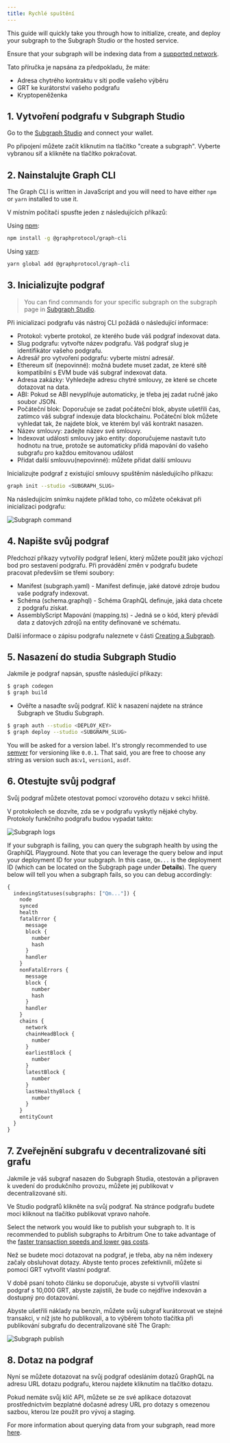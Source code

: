 ```yaml
---
title: Rychlé spuštění
---
```


This guide will quickly take you through how to initialize, create, and deploy your subgraph to the Subgraph Studio or the hosted service.

Ensure that your subgraph will be indexing data from a [supported network](/developing/supported-networks).

Tato příručka je napsána za předpokladu, že máte:

- Adresa chytrého kontraktu v síti podle vašeho výběru
- GRT ke kurátorství vašeho podgrafu
- Kryptopeněženka

## 1. Vytvoření podgrafu v Subgraph Studio

Go to the [Subgraph Studio](https://thegraph.com/studio/) and connect your wallet.

Po připojení můžete začít kliknutím na tlačítko "create a subgraph". Vyberte vybranou síť a klikněte na tlačítko pokračovat.

## 2. Nainstalujte Graph CLI

The Graph CLI is written in JavaScript and you will need to have either `npm` or `yarn` installed to use it.

V místním počítači spusťte jeden z následujících příkazů:

Using [npm](https://www.npmjs.com/):

```sh
npm install -g @graphprotocol/graph-cli
```

Using [yarn](https://yarnpkg.com/):

```sh
yarn global add @graphprotocol/graph-cli
```

## 3. Inicializujte podgraf

> You can find commands for your specific subgraph on the subgraph page in [Subgraph Studio](https://thegraph.com/studio/).

Při inicializaci podgrafu vás nástroj CLI požádá o následující informace:

- Protokol: vyberte protokol, ze kterého bude váš podgraf indexovat data.
- Slug podgrafu: vytvořte název podgrafu. Váš podgraf slug je identifikátor vašeho podgrafu.
- Adresář pro vytvoření podgrafu: vyberte místní adresář.
- Ethereum síť (nepovinné): možná budete muset zadat, ze které sítě kompatibilní s EVM bude váš subgraf indexovat data.
- Adresa zakázky: Vyhledejte adresu chytré smlouvy, ze které se chcete dotazovat na data.
- ABI: Pokud se ABI nevyplňuje automaticky, je třeba jej zadat ručně jako soubor JSON.
-  Počáteční blok: Doporučuje se zadat počáteční blok, abyste ušetřili čas, zatímco váš subgraf indexuje data blockchainu. Počáteční blok můžete vyhledat tak, že najdete blok, ve kterém byl váš kontrakt nasazen.
- Název smlouvy: zadejte název své smlouvy.
- Indexovat události smlouvy jako entity: doporučujeme nastavit tuto hodnotu na true, protože se automaticky přidá mapování do vašeho subgrafu pro každou emitovanou událost
- Přidat další smlouvu(nepovinné): můžete přidat další smlouvu

Inicializujte podgraf z existující smlouvy spuštěním následujícího příkazu:

```sh
graph init --studio <SUBGRAPH_SLUG>
```

Na následujícím snímku najdete příklad toho, co můžete očekávat při inicializaci podgrafu:

![Subgraph command](/img/subgraph-init-example.png)

## 4. Napište svůj podgraf

Předchozí příkazy vytvořily podgraf lešení, který můžete použít jako výchozí bod pro sestavení podgrafu. Při provádění změn v podgrafu budete pracovat především se třemi soubory:

- Manifest (subgraph.yaml) - Manifest definuje, jaké datové zdroje budou vaše podgrafy indexovat.
- Schéma (schema.graphql) - Schéma GraphQL definuje, jaká data chcete z podgrafu získat.
- AssemblyScript Mapování (mapping.ts) - Jedná se o kód, který převádí data z datových zdrojů na entity definované ve schématu.

Další informace o zápisu podgrafu naleznete v části [Creating a Subgraph](/developing/creating-a-subgraph).

## 5. Nasazení do studia Subgraph Studio

Jakmile je podgraf napsán, spusťte následující příkazy:

```sh
$ graph codegen
$ graph build
```

- Ověřte a nasaďte svůj podgraf. Klíč k nasazení najdete na stránce Subgraph ve Studiu Subgraph.

```sh
$ graph auth --studio <DEPLOY_KEY>
$ graph deploy --studio <SUBGRAPH_SLUG>
```

You will be asked for a version label. It's strongly recommended to use [semver](https://semver.org/) for versioning like `0.0.1`. That said, you are free to choose any string as version such as:`v1`, `version1`, `asdf`.

## 6. Otestujte svůj podgraf

Svůj podgraf můžete otestovat pomocí vzorového dotazu v sekci hřiště.

V protokolech se dozvíte, zda se v podgrafu vyskytly nějaké chyby. Protokoly funkčního podgrafu budou vypadat takto:

![Subgraph logs](/img/subgraph-logs-image.png)

If your subgraph is failing, you can query the subgraph health by using the GraphiQL Playground. Note that you can leverage the query below and input your deployment ID for your subgraph. In this case, `Qm...` is the deployment ID (which can be located on the Subgraph page under **Details**). The query below will tell you when a subgraph fails, so you can debug accordingly:

```graphql
{
  indexingStatuses(subgraphs: ["Qm..."]) {
    node
    synced
    health
    fatalError {
      message
      block {
        number
        hash
      }
      handler
    }
    nonFatalErrors {
      message
      block {
        number
        hash
      }
      handler
    }
    chains {
      network
      chainHeadBlock {
        number
      }
      earliestBlock {
        number
      }
      latestBlock {
        number
      }
      lastHealthyBlock {
        number
      }
    }
    entityCount
  }
}
```

## 7. Zveřejnění subgrafu v decentralizované síti grafu

Jakmile je váš subgraf nasazen do Subgraph Studia, otestován a připraven k uvedení do produkčního provozu, můžete jej publikovat v decentralizované síti.

Ve Studio podgrafů klikněte na svůj podgraf. Na stránce podgrafu budete moci kliknout na tlačítko publikovat vpravo nahoře.

Select the network you would like to publish your subgraph to. It is recommended to publish subgraphs to Arbitrum One to take advantage of the [faster transaction speeds and lower gas costs](/arbitrum/arbitrum-faq).

Než se budete moci dotazovat na podgraf, je třeba, aby na něm indexery začaly obsluhovat dotazy. Abyste tento proces zefektivnili, můžete si pomocí GRT vytvořit vlastní podgraf.

V době psaní tohoto článku se doporučuje, abyste si vytvořili vlastní podgraf s 10,000 GRT, abyste zajistili, že bude co nejdříve indexován a dostupný pro dotazování.

Abyste ušetřili náklady na benzín, můžete svůj subgraf kurátorovat ve stejné transakci, v níž jste ho publikovali, a to výběrem tohoto tlačítka při publikování subgrafu do decentralizované sítě The Graph:

![Subgraph publish](/img/publish-and-signal-tx.png)

## 8. Dotaz na podgraf

Nyní se můžete dotazovat na svůj podgraf odesláním dotazů GraphQL na adresu URL dotazu podgrafu, kterou najdete kliknutím na tlačítko dotazu.

Pokud nemáte svůj klíč API, můžete se ze své aplikace dotazovat prostřednictvím bezplatné dočasné adresy URL pro dotazy s omezenou sazbou, kterou lze použít pro vývoj a staging.

For more information about querying data from your subgraph, read more [here](/querying/querying-the-graph/).
